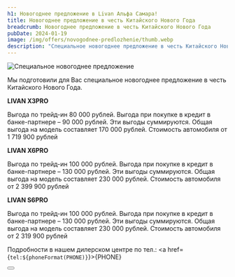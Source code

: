 ```yaml
---
h1: Новогоднее предложение в Livan Альфа Самара!
title: Новогоднее предложение в честь Китайского Нового Года
breadcrumb: Новогоднее предложение в честь Китайского Нового Года
pubDate: 2024-01-19
image: /img/offers/novogodnee-predlozhenie/thumb.webp
description: "Специальное новогоднее предложение в честь Китайского Нового Года в Livan Альфа Самара"
---
```


<picture>
    <source media="(min-width: 1025px)" srcset="https://cdn.alexsab.ru/b/livan/img/offers/novogodnee-predlozhenie/image.webp" />
    <source media="(min-width: 320px)" srcset="https://cdn.alexsab.ru/b/livan/img/offers/novogodnee-predlozhenie/thumb.webp" />
    <img src="https://cdn.alexsab.ru/b/livan/img/offers/novogodnee-predlozhenie/image.webp" alt="Специальное новогоднее предложение" />
</picture>
<br/>

Мы подготовили для Вас специальное новогоднее предложение в честь Китайского Нового Года.


**LIVAN X3PRO**

Выгода по трейд-ин 80 000 рублей. Выгода при покупке в кредит в банке-партнере – 90 000 рублей. Эти выгоды суммируются. Общая выгода на модель составляет 170 000 рублей. Стоимость автомобиля от 1 719 900 рублей

**LIVAN X6PRO**

Выгода по трейд-ин 100 000 рублей. Выгода при покупке в кредит в банке-партнере – 130 000 рублей. Эти выгоды суммируются. Общая выгода на модель составляет 230 000 рублей. Стоимость автомобиля от 2 399 900 рублей

**LIVAN S6PRO**

Выгода по трейд-ин 100 000 рублей. Выгода при покупке в кредит в банке-партнере – 130 000 рублей. Эти выгоды суммируются. Общая выгода на модель составляет 230 000 рублей. Стоимость автомобиля от 2 319 900 рублей

Подробности в нашем дилерском центре по тел.: <a href={`tel:${phoneFormat(PHONE)}`}>{PHONE}</a>

<div class="flex justify-center mt-10 mb-5">
    <Button 
        classes="popup-link block !px-4 xl:!px-8 !py-2 xl:!py-3 !text-white !no-underline" 
        url="#common-modal" 
        title="Подробнее"
        dataTitle="Заказать обратный звонок"
        dataFormName="Специальное новогоднее предложение"
    />
</div>
